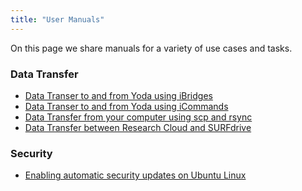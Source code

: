 ```yaml
---
title: "User Manuals"
---
```


On this page we share manuals for a variety of use cases and tasks.

### Data Transfer

- [Data Transer to and from Yoda using iBridges](manuals/ibridges.qmd)
- [Data Transer to and from Yoda using iCommands](manuals/icommands.qmd)
- [Data Transfer from your computer using scp and rsync](manuals/ssh-data-transfer-methods.qmd)
- [Data Transfer between Research Cloud and SURFdrive](manuals/rclone-researchcloud.qmd)

### Security

- [Enabling automatic security updates on Ubuntu Linux](manuals/ubuntu-security-updates.qmd)
